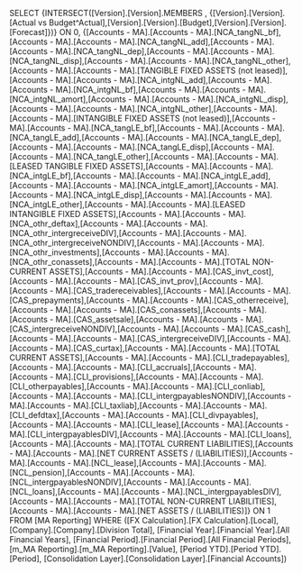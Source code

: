SELECT {INTERSECT([Version].[Version].MEMBERS , {[Version].[Version].[Actual vs Budget^Actual],[Version].[Version].[Budget],[Version].[Version].[Forecast]})} ON 0, {[Accounts - MA].[Accounts - MA].[NCA_tangNL_bf],[Accounts - MA].[Accounts - MA].[NCA_tangNL_add],[Accounts - MA].[Accounts - MA].[NCA_tangNL_dep],[Accounts - MA].[Accounts - MA].[NCA_tangNL_disp],[Accounts - MA].[Accounts - MA].[NCA_tangNL_other],[Accounts - MA].[Accounts - MA].[TANGIBLE FIXED ASSETS (not leased)],[Accounts - MA].[Accounts - MA].[NCA_intgNL_add],[Accounts - MA].[Accounts - MA].[NCA_intgNL_bf],[Accounts - MA].[Accounts - MA].[NCA_intgNL_amort],[Accounts - MA].[Accounts - MA].[NCA_intgNL_disp],[Accounts - MA].[Accounts - MA].[NCA_intgNL_other],[Accounts - MA].[Accounts - MA].[INTANGIBLE FIXED ASSETS (not leased)],[Accounts - MA].[Accounts - MA].[NCA_tangLE_bf],[Accounts - MA].[Accounts - MA].[NCA_tangLE_add],[Accounts - MA].[Accounts - MA].[NCA_tangLE_dep],[Accounts - MA].[Accounts - MA].[NCA_tangLE_disp],[Accounts - MA].[Accounts - MA].[NCA_tangLE_other],[Accounts - MA].[Accounts - MA].[LEASED TANGIBLE FIXED ASSETS],[Accounts - MA].[Accounts - MA].[NCA_intgLE_bf],[Accounts - MA].[Accounts - MA].[NCA_intgLE_add],[Accounts - MA].[Accounts - MA].[NCA_intgLE_amort],[Accounts - MA].[Accounts - MA].[NCA_intgLE_disp],[Accounts - MA].[Accounts - MA].[NCA_intgLE_other],[Accounts - MA].[Accounts - MA].[LEASED INTANGIBLE FIXED ASSETS],[Accounts - MA].[Accounts - MA].[NCA_othr_deftax],[Accounts - MA].[Accounts - MA].[NCA_othr_intergreceiveDIV],[Accounts - MA].[Accounts - MA].[NCA_othr_intergreceiveNONDIV],[Accounts - MA].[Accounts - MA].[NCA_othr_investments],[Accounts - MA].[Accounts - MA].[NCA_othr_conassets],[Accounts - MA].[Accounts - MA].[TOTAL NON-CURRENT ASSETS],[Accounts - MA].[Accounts - MA].[CAS_invt_cost],[Accounts - MA].[Accounts - MA].[CAS_invt_prov],[Accounts - MA].[Accounts - MA].[CAS_tradereceivables],[Accounts - MA].[Accounts - MA].[CAS_prepayments],[Accounts - MA].[Accounts - MA].[CAS_otherreceive],[Accounts - MA].[Accounts - MA].[CAS_conassets],[Accounts - MA].[Accounts - MA].[CAS_assetsale],[Accounts - MA].[Accounts - MA].[CAS_intergreceiveNONDIV],[Accounts - MA].[Accounts - MA].[CAS_cash],[Accounts - MA].[Accounts - MA].[CAS_intergreceiveDIV],[Accounts - MA].[Accounts - MA].[CAS_curtax],[Accounts - MA].[Accounts - MA].[TOTAL CURRENT ASSETS],[Accounts - MA].[Accounts - MA].[CLI_tradepayables],[Accounts - MA].[Accounts - MA].[CLI_accruals],[Accounts - MA].[Accounts - MA].[CLI_provisions],[Accounts - MA].[Accounts - MA].[CLI_otherpayables],[Accounts - MA].[Accounts - MA].[CLI_conliab],[Accounts - MA].[Accounts - MA].[CLI_intergpayablesNONDIV],[Accounts - MA].[Accounts - MA].[CLI_taxliab],[Accounts - MA].[Accounts - MA].[CLI_defdtax],[Accounts - MA].[Accounts - MA].[CLI_divpayables],[Accounts - MA].[Accounts - MA].[CLI_lease],[Accounts - MA].[Accounts - MA].[CLI_intergpayablesDIV],[Accounts - MA].[Accounts - MA].[CLI_loans],[Accounts - MA].[Accounts - MA].[TOTAL CURRENT LIABILITIES],[Accounts - MA].[Accounts - MA].[NET CURRENT ASSETS / (LIABILITIES)],[Accounts - MA].[Accounts - MA].[NCL_lease],[Accounts - MA].[Accounts - MA].[NCL_pension],[Accounts - MA].[Accounts - MA].[NCL_intergpayablesNONDIV],[Accounts - MA].[Accounts - MA].[NCL_loans],[Accounts - MA].[Accounts - MA].[NCL_intergpayablesDIV],[Accounts - MA].[Accounts - MA].[TOTAL NON-CURRENT LIABILITIES],[Accounts - MA].[Accounts - MA].[NET ASSETS / (LIABILITIES)]} ON 1 FROM [MA Reporting] WHERE ([FX Calculation].[FX Calculation].[Local], [Company].[Company].[Division Total], [Financial Year].[Financial Year].[All Financial Years], [Financial Period].[Financial Period].[All Financial Periods], [m_MA Reporting].[m_MA Reporting].[Value], [Period YTD].[Period YTD].[Period], [Consolidation Layer].[Consolidation Layer].[Financial Accounts])